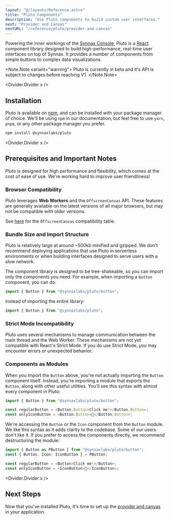 ```yaml
---
layout: "@/layouts/Reference.astro"
title: "Pluto Components"
description: "Use Pluto components to build custom user interfaces."
next: "Provider and Canvas"
nextURL: "/reference/pluto/provider-and-canvas"
---
```



Powering the inner workings of the [Synnax Console](/reference/console/get-started),
Pluto is a [React](https://react.dev/) component library designed to build
high-performance, real-time user interfaces on top of Synnax. It provides a number of
components from simple buttons to complex data visualizations.

<Note.Note variant="warning">
  Pluto is currently in beta and it's API is subject to changes before reaching V1.
</Note.Note>

<Divider.Divider x />

## Installation

Pluto is available on [npm](https://www.npmjs.com/package/@synnaxlabs/pluto), and can be
installed with your package manager of choice. We'll be using `npm` in our
documentation, but feel free to use `yarn`, `pnpm`, or any other package manager you
prefer.

```bash
npm install @synnaxlabs/pluto
```

<Divider.Divider x />

## Prerequisites and Important Notes

Pluto is designed for high performance and flexibility, which comes at the cost of ease
of use. We're working hard to improve user friendliness!

### Browser Compatibility

Pluto leverages **Web Workers** and the `OffscreenCanvas` API. These features are
generally available on the latest versions of all major browsers, but may not be
compatible with older versions.

See
[here](https://developer.mozilla.org/en-US/docs/Web/API/OffscreenCanvas#browser_compatibility)
for the `OffscreenCanvas` compatibility table.

### Bundle Size and Import Structure

Pluto is relatively large at around ~500kb minified and gzipped. We don't recommend
deploying applications that use Pluto in serverless environments or when building
interfaces designed to serve users with a slow network.

The component library is designed to be tree-shakeable, so you can import only the
components you need. For example, when importing a `Button` component, you can do:

```typescript
import { Button } from "@synnaxlabs/pluto/button";
```

instead of importing the entire library:

```typescript
import { Button } from "@synnaxlabs/pluto";
```

### Strict Mode Incompatibility

Pluto uses several mechanisms to manage communication between the main thread and the
Web Worker. These mechanisms are not yet compatible with React's Strict Mode. If you do
use Strict Mode, you may encounter errors or unexpected behavior.

### Components as Modules

When you import the `Button` above, you're not actually importing the `Button` component
itself. Instead, you're importing a module that exports the `Button`, along with other
useful utilities. You'll see this syntax with almost every component in Pluto:

```typescript
import { Button } from "@synnaxlabs/pluto/button";

const regularButton = <Button.Button>Click me!</Button.Button>;
const onlyIconButton = <Button.Button>🚀</Button.Button>;
```

We're accessing the `Button` or the `Icon` component from the `Button` module. We like
this syntax as it adds clarity to the codebase. Some of our users don't like it. If you
prefer to access the components directly, we recommend destructuring the module:

```typescript
import { Button as PButton } from "@synnaxlabs/pluto/button";
const { Button, Icon: IconButton } = PButton;

const regularButton = <Button>Click me!</Button>;
const onlyIconButton = <IconButton>🚀</IconButton>;
```

<Divider.Divider x />

## Next Steps

Now that you've installed Pluto, it's time to set up the
[provider and canvas](/reference/pluto/provider-and-canvas) in your application.
